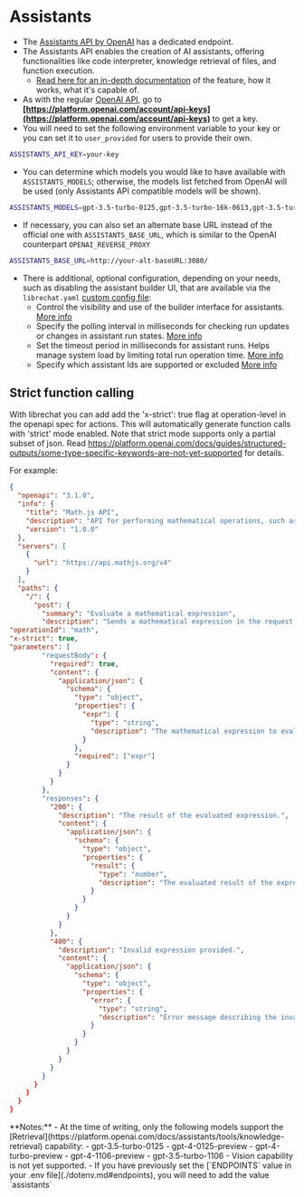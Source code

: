 # Assistants

- The [Assistants API by OpenAI](https://platform.openai.com/docs/assistants/overview) has a dedicated endpoint.
- The Assistants API enables the creation of AI assistants, offering functionalities like code interpreter, knowledge retrieval of files, and function execution.
  - [Read here for an in-depth documentation](https://platform.openai.com/docs/assistants/overview) of the feature, how it works, what it's capable of.
- As with the regular [OpenAI API](/docs/configuration/pre_configured_ai/openai), go to **[https://platform.openai.com/account/api-keys](https://platform.openai.com/account/api-keys)** to get a key.
- You will need to set the following environment variable to your key or you can set it to `user_provided` for users to provide their own.

```bash filename=".env"
ASSISTANTS_API_KEY=your-key
```

- You can determine which models you would like to have available with `ASSISTANTS_MODELS`; otherwise, the models list fetched from OpenAI will be used (only Assistants API compatible models will be shown).

```bash filename=".env"
ASSISTANTS_MODELS=gpt-3.5-turbo-0125,gpt-3.5-turbo-16k-0613,gpt-3.5-turbo-16k,gpt-3.5-turbo,gpt-4,gpt-4-0314,gpt-4-32k-0314,gpt-4-0613,gpt-3.5-turbo-0613,gpt-3.5-turbo-1106,gpt-4-0125-preview,gpt-4-turbo-preview,gpt-4-1106-preview
```

- If necessary, you can also set an alternate base URL instead of the official one with `ASSISTANTS_BASE_URL`, which is similar to the OpenAI counterpart `OPENAI_REVERSE_PROXY`

```bash filename=".env"
ASSISTANTS_BASE_URL=http://your-alt-baseURL:3080/
```

- There is additional, optional configuration, depending on your needs, such as disabling the assistant builder UI, that are available via the `librechat.yaml` [custom config file](/docs/configuration/librechat_yaml/object_structure/assistants_endpoint):
  - Control the visibility and use of the builder interface for assistants. [More info](/docs/configuration/librechat_yaml/object_structure/assistants_endpoint#disablebuilder)
  - Specify the polling interval in milliseconds for checking run updates or changes in assistant run states. [More info](/docs/configuration/librechat_yaml/object_structure/assistants_endpoint#pollintervalms)
  - Set the timeout period in milliseconds for assistant runs. Helps manage system load by limiting total run operation time. [More info](/docs/configuration/librechat_yaml/object_structure/assistants_endpoint#timeoutms)
  - Specify which assistant Ids are supported or excluded [More info](/docs/configuration/librechat_yaml/object_structure/assistants_endpoint#supportedids)

## Strict function calling

With librechat you can add add the 'x-strict': true flag at operation-level in the openapi spec for actions.
This will automatically generate function calls with 'strict' mode enabled.
Note that strict mode supports only a partial subset of json. Read https://platform.openai.com/docs/guides/structured-outputs/some-type-specific-keywords-are-not-yet-supported for details.

For example:

```json filename="mathapi.json"
{
  "openapi": "3.1.0",
  "info": {
    "title": "Math.js API",
    "description": "API for performing mathematical operations, such as addition, subtraction, etc.",
    "version": "1.0.0"
  },
  "servers": [
    {
      "url": "https://api.mathjs.org/v4"
    }
  ],
  "paths": {
    "/": {
      "post": {
        "summary": "Evaluate a mathematical expression",
        "description": "Sends a mathematical expression in the request body to evaluate.",
"operationId": "math",
"x-strict": true,
"parameters": [
        "requestBody": {
          "required": true,
          "content": {
            "application/json": {
              "schema": {
                "type": "object",
                "properties": {
                  "expr": {
                    "type": "string",
                    "description": "The mathematical expression to evaluate (e.g., `2+3`)."
                  }
                },
                "required": ["expr"]
              }
            }
          }
        },
        "responses": {
          "200": {
            "description": "The result of the evaluated expression.",
            "content": {
              "application/json": {
                "schema": {
                  "type": "object",
                  "properties": {
                    "result": {
                      "type": "number",
                      "description": "The evaluated result of the expression."
                    }
                  }
                }
              }
            }
          },
          "400": {
            "description": "Invalid expression provided.",
            "content": {
              "application/json": {
                "schema": {
                  "type": "object",
                  "properties": {
                    "error": {
                      "type": "string",
                      "description": "Error message describing the invalid expression."
                    }
                  }
                }
              }
            }
          }
        }
      }
    }
  }
}
```

<Callout type="note" title="Notes">
  **Notes:** - At the time of writing, only the following models support the
  [Retrieval](https://platform.openai.com/docs/assistants/tools/knowledge-retrieval) capability: -
  gpt-3.5-turbo-0125 - gpt-4-0125-preview - gpt-4-turbo-preview - gpt-4-1106-preview -
  gpt-3.5-turbo-1106 - Vision capability is not yet supported. - If you have previously set the
  [`ENDPOINTS` value in your .env file](./dotenv.md#endpoints), you will need to add the value
  `assistants`
</Callout>
